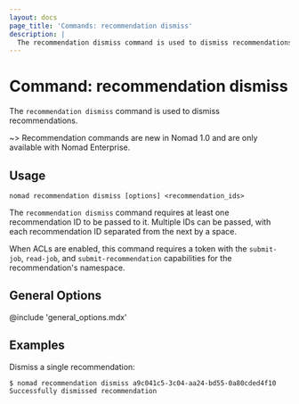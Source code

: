 ```yaml
---
layout: docs
page_title: 'Commands: recommendation dismiss'
description: |
  The recommendation dismiss command is used to dismiss recommendations.
---
```


# Command: recommendation dismiss

The `recommendation dismiss` command is used to dismiss recommendations.

~> Recommendation commands are new in Nomad 1.0 and are only available with
Nomad Enterprise.

## Usage

```plaintext
nomad recommendation dismiss [options] <recommendation_ids>
```

The `recommendation dismiss` command requires at least one recommendation ID
to be passed to it. Multiple IDs can be passed, with each recommendation ID
separated from the next by a space.

When ACLs are enabled, this command requires a token with the `submit-job`,
`read-job`, and `submit-recommendation` capabilities for the recommendation's
namespace.

## General Options

@include 'general_options.mdx'

## Examples

Dismiss a single recommendation:

```shell-session
$ nomad recommendation dismiss a9c041c5-3c04-aa24-bd55-0a80cded4f10
Successfully dismissed recommendation
```
